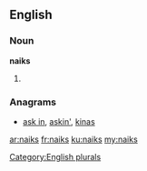 ==English==

===Noun===
'''naiks'''

# {{plural of|naik}}

===Anagrams===
* [[ask in#English|ask in]], [[askin'#English|askin']], [[kinas#English|kinas]]

[[Category:English plurals]]

[[ar:naiks]]
[[fr:naiks]]
[[ku:naiks]]
[[my:naiks]]